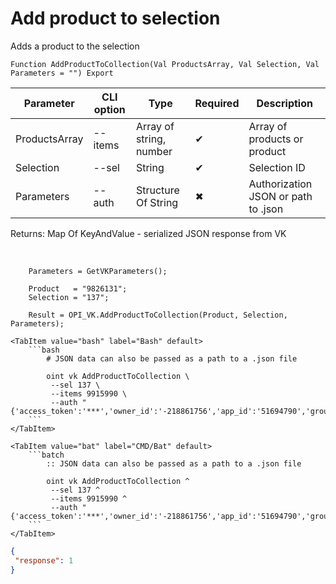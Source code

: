 ﻿---
sidebar_position: 5
---


# Add product to selection
 Adds a product to the selection



`Function AddProductToCollection(Val ProductsArray, Val Selection, Val Parameters = "") Export`

  | Parameter | CLI option | Type | Required | Description |
  |-|-|-|-|-|
  | ProductsArray | --items | Array of string, number | &#x2714; | Array of products or product |
  | Selection | --sel | String | &#x2714; | Selection ID |
  | Parameters | --auth | Structure Of String | &#x2716; | Authorization JSON or path to .json |

  
  Returns:  Map Of KeyAndValue - serialized JSON response from VK

<br/>




```bsl title="1C:Enterprise/OneScript code example"
    Parameters = GetVKParameters();

    Product   = "9826131";
    Selection = "137";

    Result = OPI_VK.AddProductToCollection(Product, Selection, Parameters);
```
 

 <Tabs>
  
    <TabItem value="bash" label="Bash" default>
        ```bash
            # JSON data can also be passed as a path to a .json file
            
            oint vk AddProductToCollection \
             --sel 137 \
             --items 9915990 \
             --auth "{'access_token':'***','owner_id':'-218861756','app_id':'51694790','group_id':'218861756'}"
        ```
    </TabItem>
  
    <TabItem value="bat" label="CMD/Bat" default>
        ```batch
            :: JSON data can also be passed as a path to a .json file
            
            oint vk AddProductToCollection ^
             --sel 137 ^
             --items 9915990 ^
             --auth "{'access_token':'***','owner_id':'-218861756','app_id':'51694790','group_id':'218861756'}"
        ```
    </TabItem>
</Tabs>


```json title="Result"
{
 "response": 1
}
```
